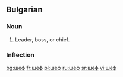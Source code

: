 ==Bulgarian==

===Noun===
{{infl|bg|noun|plural|шефове}}

# Leader, boss, or chief.

===Inflection===
{{bg-noun-m-ove|шеф}}

[[bg:шеф]]
[[fr:шеф]]
[[pl:шеф]]
[[ru:шеф]]
[[sr:шеф]]
[[vi:шеф]]